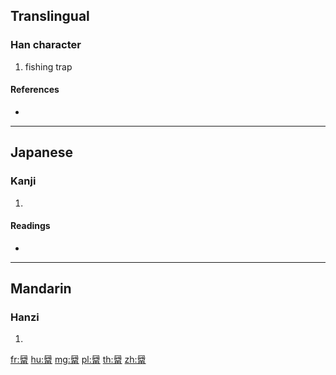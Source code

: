 {{character info/new}}
{{also|罶}}
==Translingual==

===Han character===
{{Han char|rn=122|rad=网|as=12|sn=18|four=|canj=BKMLW}}

# fishing trap

====References====
* {{Han ref|kx=0949.371|dkj=28380|dj=1391.230|hdz=42926.071|uh=7F80|ud=32640}}

----

==Japanese==

===Kanji===
{{ja-kanji|grade=|rs=网12}}

# {{defn|lang=ja|sort=网12}}

====Readings====
* {{ja-readings|on=[[りゅう]] (ryū), [[る]] (ru)|kun=[[やな]] (yana), [[うえ]] (ue), [[うけ]] (uke)|nanori=}}

----

==Mandarin==

===Hanzi===
{{cmn-hanzi|pin=[[liǔ]] ([[liu3]]), [[luō]] ([[luo1]])|wg=liu<sup>3</sup>, lo<sup>1</sup>}}

# {{defn|lang=cmn|sort=网12}}

[[fr:羀]]
[[hu:羀]]
[[mg:羀]]
[[pl:羀]]
[[th:羀]]
[[zh:羀]]